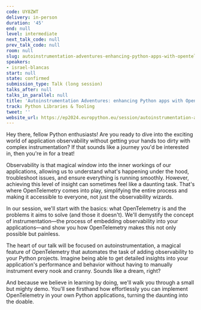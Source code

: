 ```yaml
---
code: UY8ZWT
delivery: in-person
duration: '45'
end: null
level: intermediate
next_talk_code: null
prev_talk_code: null
room: null
slug: autoinstrumentation-adventures-enhancing-python-apps-with-opentelemetry
speakers:
- israel-blancas
start: null
state: confirmed
submission_type: Talk (long session)
talks_after: null
talks_in_parallel: null
title: 'Autoinstrumentation Adventures: enhancing Python apps with OpenTelemetry'
track: Python Libraries & Tooling
tweet: ''
website_url: https://ep2024.europython.eu/session/autoinstrumentation-adventures-enhancing-python-apps-with-opentelemetry
---
```


Hey there, fellow Python enthusiasts! Are you ready to dive into the exciting world of application observability without getting your hands too dirty with complex instrumentation? If that sounds like a journey you'd be interested in, then you're in for a treat!

Observability is that magical window into the inner workings of our applications, allowing us to understand what's happening under the hood, troubleshoot issues, and ensure everything is running smoothly. However, achieving this level of insight can sometimes feel like a daunting task. That's where OpenTelemetry comes into play, simplifying the entire process and making it accessible to everyone, not just the observability wizards.

In our session, we'll start with the basics: what OpenTelemetry is and the problems it aims to solve (and those it doesn't). We'll demystify the concept of instrumentation—the process of embedding observability into your applications—and show you how OpenTelemetry makes this not only possible but painless.

The heart of our talk will be focused on autoinstrumentation, a magical feature of OpenTelemetry that automates the task of adding observability to your Python projects. Imagine being able to get detailed insights into your application's performance and behavior without having to manually instrument every nook and cranny. Sounds like a dream, right?

And because we believe in learning by doing, we'll walk you through a small but mighty demo. You'll see firsthand how effortlessly you can implement OpenTelemetry in your own Python applications, turning the daunting into the doable.
